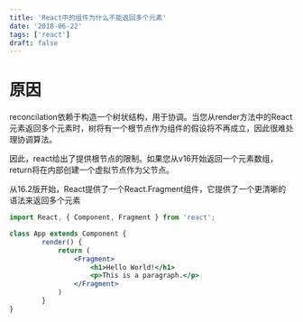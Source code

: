 ```yaml
---
title: 'React中的组件为什么不能返回多个元素'
date: '2018-06-22'
tags: ['react']
draft: false
---
```


# 原因

reconcilation依赖于构造一个树状结构，用于协调。当您从render方法中的React元素返回多个元素时，树将有一个根节点作为组件的假设将不再成立，因此很难处理协调算法。

因此，react给出了提供根节点的限制。如果您从v16开始返回一个元素数组，return将在内部创建一个虚拟节点作为父节点。

从16.2版开始，React提供了一个React.Fragment组件，它提供了一个更清晰的语法来返回多个元素

```jsx
import React, { Component, Fragment } from 'react';

class App extends Component {
        render() {
            return (
                <Fragment>
                    <h1>Hello World!</h1>
                    <p>This is a paragraph.</p>
                </Fragment> 
            )
        }
}
```
